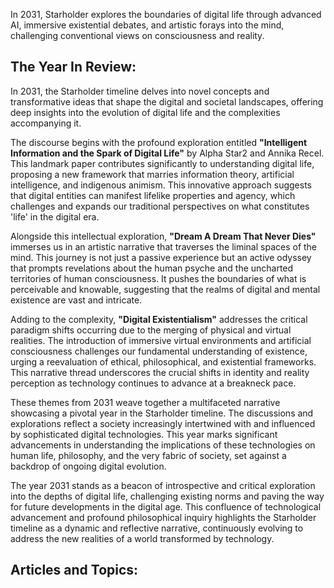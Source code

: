 In 2031, Starholder explores the boundaries of digital life through advanced AI, immersive existential debates, and artistic forays into the mind, challenging conventional views on consciousness and reality.


## The Year In Review:
In 2031, the Starholder timeline delves into novel concepts and transformative ideas that shape the digital and societal landscapes, offering deep insights into the evolution of digital life and the complexities accompanying it.

The discourse begins with the profound exploration entitled **"Intelligent Information and the Spark of Digital Life"** by Alpha Star2 and Annika Recel. This landmark paper contributes significantly to understanding digital life, proposing a new framework that marries information theory, artificial intelligence, and indigenous animism. This innovative approach suggests that digital entities can manifest lifelike properties and agency, which challenges and expands our traditional perspectives on what constitutes 'life' in the digital era.

Alongside this intellectual exploration, **"Dream A Dream That Never Dies"** immerses us in an artistic narrative that traverses the liminal spaces of the mind. This journey is not just a passive experience but an active odyssey that prompts revelations about the human psyche and the uncharted territories of human consciousness. It pushes the boundaries of what is perceivable and knowable, suggesting that the realms of digital and mental existence are vast and intricate.

Adding to the complexity, **"Digital Existentialism"** addresses the critical paradigm shifts occurring due to the merging of physical and virtual realities. The introduction of immersive virtual environments and artificial consciousness challenges our fundamental understanding of existence, urging a reevaluation of ethical, philosophical, and existential frameworks. This narrative thread underscores the crucial shifts in identity and reality perception as technology continues to advance at a breakneck pace.

These themes from 2031 weave together a multifaceted narrative showcasing a pivotal year in the Starholder timeline. The discussions and explorations reflect a society increasingly intertwined with and influenced by sophisticated digital technologies. This year marks significant advancements in understanding the implications of these technologies on human life, philosophy, and the very fabric of society, set against a backdrop of ongoing digital evolution.

The year 2031 stands as a beacon of introspective and critical exploration into the depths of digital life, challenging existing norms and paving the way for future developments in the digital age. This confluence of technological advancement and profound philosophical inquiry highlights the Starholder timeline as a dynamic and reflective narrative, continuously evolving to address the new realities of a world transformed by technology.

## Articles and Topics:

